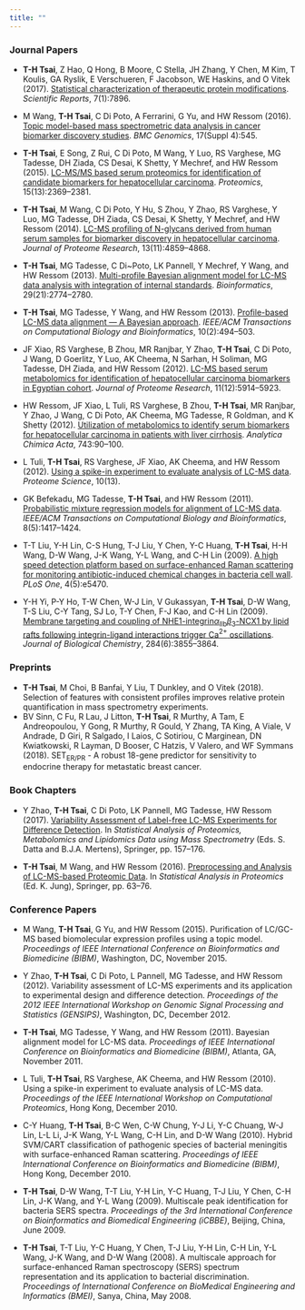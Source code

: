 ```yaml
---
title: ""
---
```


### Journal Papers

* __T-H Tsai__, Z Hao, Q Hong, B Moore, C Stella, JH Zhang, Y Chen, M Kim, T Koulis, GA Ryslik, E Verschueren, F Jacobson, WE Haskins, and O Vitek (2017). [Statistical characterization of therapeutic protein modifications](https://www.ncbi.nlm.nih.gov/pubmed/28801661). _Scientific Reports_, 7(1):7896.

* M Wang, __T-H Tsai__, C Di Poto, A Ferrarini, G Yu, and HW Ressom (2016). [Topic model-based mass spectrometric data analysis in cancer biomarker discovery studies](http://www.ncbi.nlm.nih.gov/pubmed/27535232). _BMC Genomics_, 17(Suppl 4):545.

* __T-H Tsai__, E Song, Z Rui, C Di Poto, M Wang, Y Luo, RS Varghese, MG Tadesse, DH Ziada, CS Desai, K Shetty, Y Mechref, and HW Ressom (2015). [LC-MS/MS based serum proteomics for identification of candidate biomarkers for hepatocellular carcinoma](http://www.ncbi.nlm.nih.gov/pubmed/25778709). _Proteomics_, 15(13):2369--2381.

* __T-H Tsai__, M Wang, C Di Poto, Y Hu, S Zhou, Y Zhao, RS Varghese, Y Luo, MG Tadesse, DH Ziada, CS Desai, K Shetty, Y Mechref, and HW Ressom (2014). [LC-MS profiling of N-glycans derived from human serum samples for biomarker discovery in hepatocellular carcinoma](http://www.ncbi.nlm.nih.gov/pubmed/25077556). _Journal of Proteome Research_, 13(11):4859--4868.

* __T-H Tsai__, MG Tadesse, C Di~Poto, LK Pannell, Y Mechref, Y Wang, and HW Ressom (2013). [Multi-profile Bayesian alignment model for LC-MS data analysis with integration of internal standards](http://www.ncbi.nlm.nih.gov/pubmed/24013927). _Bioinformatics_, 29(21):2774--2780.

* __T-H Tsai__, MG Tadesse, Y Wang, and HW Ressom (2013). [Profile-based LC-MS data alignment --- A Bayesian approach](http://www.ncbi.nlm.nih.gov/pubmed/23929872). _IEEE/ACM Transactions on Computational Biology and Bioinformatics_, 10(2):494--503. 

* JF Xiao, RS Varghese, B Zhou, MR Ranjbar, Y Zhao, __T-H Tsai__, C Di Poto, J Wang, D Goerlitz, Y Luo, AK Cheema, N Sarhan, H Soliman, MG Tadesse, DH Ziada, and HW Ressom (2012). [LC-MS based serum metabolomics for identification of hepatocellular carcinoma biomarkers in Egyptian cohort](http://www.ncbi.nlm.nih.gov/pubmed/23078175). _Journal of Proteome Research_, 11(12):5914--5923. 

* HW Ressom, JF Xiao, L Tuli, RS Varghese, B Zhou, __T-H Tsai__, MR Ranjbar, Y Zhao, J Wang, C Di Poto, AK Cheema, MG Tadesse, R Goldman, and K Shetty (2012). [Utilization of metabolomics to identify serum biomarkers for hepatocellular carcinoma in patients with liver cirrhosis](http://www.ncbi.nlm.nih.gov/pubmed/22882828). _Analytica Chimica Acta_, 743:90--100. 

* L Tuli, __T-H Tsai__, RS Varghese, JF Xiao, AK Cheema, and HW Ressom (2012). [Using a spike-in experiment to evaluate analysis of LC-MS data](http://www.ncbi.nlm.nih.gov/pubmed/22369182). _Proteome Science_, 10(13). 

* GK Befekadu, MG Tadesse, __T-H Tsai__, and HW Ressom (2011). [Probabilistic mixture regression models for alignment of LC-MS data](http://www.ncbi.nlm.nih.gov/pubmed/20837998). _IEEE/ACM Transactions on Computational Biology and Bioinformatics_, 8(5):1417--1424. 

* T-T Liu, Y-H Lin, C-S Hung, T-J Liu, Y Chen, Y-C Huang, __T-H Tsai__, H-H Wang, D-W Wang, J-K Wang, Y-L Wang, and C-H Lin (2009). [A high speed detection platform based on surface-enhanced Raman scattering for monitoring antibiotic-induced chemical changes in bacteria cell wall](http://www.ncbi.nlm.nih.gov/pubmed/19421405). _PLoS One_, 4(5):e5470. 

* Y-H Yi, P-Y Ho, T-W Chen, W-J Lin, V Gukassyan, __T-H Tsai__, D-W Wang, T-S Liu, C-Y Tang, SJ Lo, T-Y Chen, F-J Kao, and C-H Lin (2009). [Membrane targeting and coupling of NHE1-integrin$\alpha_{\text{IIb}}\beta_{3}$-NCX1 by lipid rafts following integrin-ligand interactions trigger Ca$^{2+}$ oscillations](http://www.ncbi.nlm.nih.gov/pubmed/18996841). _Journal of Biological Chemistry_, 284(6):3855--3864.

### Preprints

* __T-H Tsai__, M Choi, B Banfai, Y Liu, T Dunkley, and O Vitek (2018). Selection of features with consistent profiles improves relative protein quantification in mass spectrometry experiments. 
* BV Sinn, C Fu, R Lau, J Litton, __T-H Tsai__, R Murthy, A Tam, E Andreopoulou, Y Gong, R Murthy, R Gould, Y Zhang, TA King, A Viale, V Andrade, D Giri, R Salgado, I Laios, C Sotiriou, C Marginean, DN Kwiatkowski, R Layman, D Booser, C Hatzis, V Valero, and WF Symmans (2018). SET$_{\text{ER/PR}}$ - A robust 18-gene predictor for sensitivity to endocrine therapy for metastatic breast cancer.

### Book Chapters

* Y Zhao, __T-H Tsai__, C Di Poto, LK Pannell, MG Tadesse, HW Ressom (2017). [Variability Assessment of Label-free LC-MS Experiments for Difference Detection](https://link.springer.com/chapter/10.1007/978-3-319-45809-0_9). In _Statistical Analysis of Proteomics, Metabolomics and Lipidomics Data using Mass Spectrometry_ (Eds. S. Datta and B.J.A. Mertens), Springer, pp. 157--176.

* __T-H Tsai__, M Wang, and HW Ressom (2016). [Preprocessing and Analysis of LC-MS-based Proteomic Data](https://www.ncbi.nlm.nih.gov/pubmed/26519169). In _Statistical Analysis in Proteomics_ (Ed. K. Jung), Springer, pp. 63--76.

### Conference Papers

* M Wang, __T-H Tsai__, G Yu, and HW Ressom (2015). Purification of LC/GC-MS based biomolecular expression profiles using a topic model. _Proceedings of IEEE International Conference on Bioinformatics and Biomedicine (BIBM)_, Washington, DC, November 2015. 

* Y Zhao, __T-H Tsai__, C Di Poto, L Pannell, MG Tadesse, and HW Ressom (2012). Variability assessment of LC-MS experiments and its application to experimental design and difference detection. _Proceedings of the 2012 IEEE International Workshop on Genomic Signal Processing and Statistics (GENSIPS)_, Washington, DC, December 2012.

* __T-H Tsai__, MG Tadesse, Y Wang, and HW Ressom (2011). Bayesian alignment model for LC-MS data. _Proceedings of IEEE International Conference on Bioinformatics and Biomedicine (BIBM)_, Atlanta, GA, November 2011. 

* L Tuli, __T-H Tsai__, RS Varghese, AK Cheema, and HW Ressom (2010). Using a spike-in experiment to evaluate analysis of LC-MS data. _Proceedings of the IEEE International Workshop on Computational Proteomics_, Hong Kong, December 2010. 

* C-Y Huang, __T-H Tsai__, B-C Wen, C-W Chung, Y-J Li, Y-C Chuang, W-J Lin, L-L Li, J-K Wang, Y-L Wang, C-H Lin, and D-W Wang (2010). Hybrid SVM/CART classification of pathogenic species of bacterial meningitis with surface-enhanced Raman scattering. _Proceedings of IEEE International Conference on Bioinformatics and Biomedicine (BIBM)_, Hong Kong, December 2010. 

* __T-H Tsai__, D-W Wang, T-T Liu, Y-H Lin, Y-C Huang, T-J Liu, Y Chen, C-H Lin, J-K Wang, and Y-L Wang (2009). Multiscale peak identification for bacteria SERS spectra. _Proceedings of the 3rd International Conference on Bioinformatics and Biomedical Engineering (iCBBE)_, Beijing, China, June 2009. 

* __T-H Tsai__, T-T Liu, Y-C Huang, Y Chen, T-J Liu, Y-H Lin, C-H Lin, Y-L Wang, J-K Wang, and D-W Wang (2008). A multiscale approach for surface-enhanced Raman spectroscopy (SERS) spectrum representation and its application to bacterial discrimination. _Proceedings of International Conference on BioMedical Engineering and Informatics (BMEI)_, Sanya, China, May 2008.
